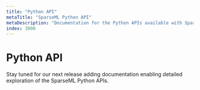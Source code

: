 ```yaml
---
title: "Python API"
metaTitle: "SparseML Python API"
metaDescription: "Documentation for the Python APIs available with SparseZoo enabling use of SOTA sparsified models and recipes"
index: 3000
---
```


# Python API

Stay tuned for our next release adding documentation enabling detailed exploration of the SparseML Python APIs.
